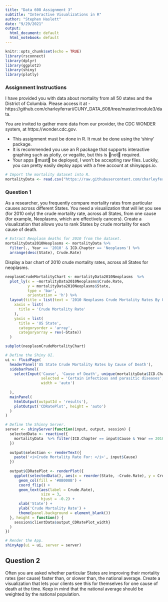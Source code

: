 ```yaml
---
title: "Data 608 Assignment 3"
subtitle: "Interactive Visualizations in R"
author: "Stephen Haslett"
date: "9/29/2021"
output:
  html_document: default
  html_notebook: default
---
```


```r
knitr::opts_chunk$set(echo = TRUE)
library(rsconnect)
library(dplyr)
library(ggplot2)
library(shiny)
library(plotly)
```

### Assignment Instructions

I have provided you with data about mortality from all 50 states and the District of Columbia. Please access it at - https://github.com/charleyferrari/CUNY_DATA_608/tree/master/module3/data.

You are invited to gather more data from our provider, the CDC WONDER system, at https://wonder.cdc.gov. 

- This assignment must be done in R. It must be done using the ‘shiny’ package.
- It is recommended you use an R package that supports interactive graphing such as plotly, or vegalite, but this is not required.
- Your apps must be deployed, I won’t be accepting raw files. Luckily, you can pretty easily deploy apps with a free account at shinyapps.io.


```r
# Import the mortality dataset into R. 
mortalityData <- read.csv("https://raw.githubusercontent.com/charleyferrari/CUNY_DATA_608/master/module3/data/cleaned-cdc-mortality-1999-2010-2.csv", header = TRUE, stringsAsFactors = FALSE)
```


### Question 1

As a researcher, you frequently compare mortality rates from particular causes across different States. You need a visualization that will let you see (for 2010 only) the crude mortality rate, across all States, from one cause (for example, Neoplasms, which are effectively cancers). Create a visualization that allows you to rank States by crude mortality for each cause of death.

```r
# Extract Neoplasm deaths for 2010 from the dataset.
mortalityData2010Neoplasms <- mortalityData %>%
  filter(., Year == '2010' & ICD.Chapter == 'Neoplasms') %>%
  arrange(desc(State), Crude.Rate)
```

Display a bar chart of 2010 crude mortality rates, across all States for neoplasms.
```r
neoplasmCrudeMortalityChart <- mortalityData2010Neoplasms  %>%
  plot_ly(x = ~mortalityData2010Neoplasms$Crude.Rate,
          y = mortalityData2010Neoplasms$State,
          type = 'bar',
          orientation = 'h') %>%
  layout(title = list(text = '2010 Neoplasms Crude Mortality Rates By US State', font = list(size = 12), plot_bgcolor = '#e5ecf6'),
    xaxis = list(
      title = 'Crude Mortality Rate'
    ),
    yaxis = list(
      title = 'US State',
      categoryorder = 'array',
      categoryarray = rev(~State))
  )

subplot(neoplasmCrudeMortalityChart)   

```





```r
# Define the Shiny UI.
ui <- fluidPage(
  headerPanel('US State Crude Mortality Rates by Cause of Death'),
  sidebarPanel(
    selectInput('Cause', 'Cause of Death', unique(mortalityData$ICD.Chapter),
                selected = 'Certain infectious and parasitic diseases',
                width = 'auto')
    
  ),
  mainPanel(
    htmlOutput(outputId = 'results'),
    plotOutput('CDRatePlot', height = 'auto')
  )
)

# Define the Shinny Server.
server <- shinyServer(function(input, output, session) {
  selectedData <- reactive({
    mortalityData  %>% filter(ICD.Chapter == input$Cause & Year == 2010)
  })
  
  output$selection <- renderText({
    paste('<i>Crude Mortality Rate For: </i>', input$Cause)
  })
  
  output$CDRatePlot <- renderPlot({
    ggplot(selectedData(), aes(x = reorder(State, -Crude.Rate), y = Crude.Rate)) +
      geom_col(fill = '#8B008B') +
      coord_flip() +
      geom_text(aes(label = Crude.Rate),
                size = 3,
                hjust = -0.2) +
      xlab('State') +
      ylab('Crude Mortality Rate') +
      theme(panel.background = element_blank())
  }, height = function() {
    session$clientData$output_CDRatePlot_width}
  )
})

# Render the App.
shinyApp(ui = ui, server = server)
```




## Question 2

Often you are asked whether particular States are improving their mortality rates (per cause) faster than, or slower than, the national average. Create a visualization that lets your clients see this for themselves for one cause of death at the time. Keep in mind that the national average should be weighted by the national population.

```r
```